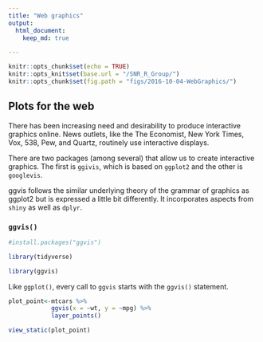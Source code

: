 ```yaml
---
title: "Web graphics"
output:
  html_document:
    keep_md: true

---
```


```r
knitr::opts_chunk$set(echo = TRUE)
knitr::opts_knit$set(base.url = "/SNR_R_Group/")
knitr::opts_chunk$set(fig.path = "figs/2016-10-04-WebGraphics/")
```

## Plots for the web

There has been increasing need and desirability to produce interactive graphics online.  News outlets, like the The Economist, New York Times, Vox, 538, Pew, and Quartz, routinely use interactive displays.

There are two packages (among several) that allow us to create interactive graphics.  The first is `ggivis`, which is based on `ggplot2` and the other is `googlevis`.  

ggvis follows the similar underlying theory of the grammar of graphics as ggplot2 but is expressed a little bit differently.  It incorporates aspects from `shiny` as well as `dplyr`.  

### `ggvis()`

```r
#install.packages("ggvis")

library(tidyverse)

library(ggvis)

```


Like `ggplot()`, every call to `ggvis` starts with the `ggvis()` statement.  

```r
plot_point<-mtcars %>%
            ggvis(x = ~wt, y = ~mpg) %>%
            layer_points()

view_static(plot_point)
```

